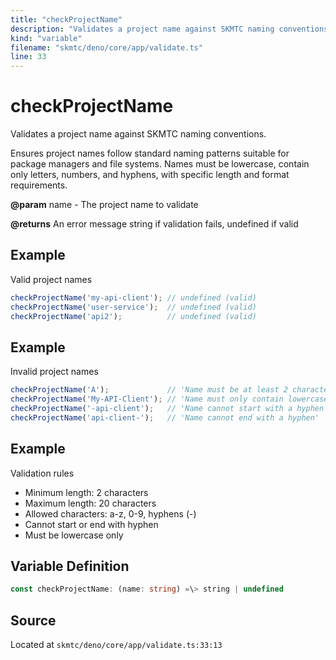 ```yaml
---
title: "checkProjectName"
description: "Validates a project name against SKMTC naming conventions."
kind: "variable"
filename: "skmtc/deno/core/app/validate.ts"
line: 33
---
```


# checkProjectName

Validates a project name against SKMTC naming conventions.

Ensures project names follow standard naming patterns suitable for package
managers and file systems. Names must be lowercase, contain only letters,
numbers, and hyphens, with specific length and format requirements.


**@param** name - The project name to validate

**@returns** An error message string if validation fails, undefined if valid


## Example

Valid project names
```typescript
checkProjectName('my-api-client'); // undefined (valid)
checkProjectName('user-service');  // undefined (valid)
checkProjectName('api2');          // undefined (valid)
```


## Example

Invalid project names
```typescript
checkProjectName('A');             // 'Name must be at least 2 characters long'
checkProjectName('My-API-Client'); // 'Name must only contain lowercase letters, numbers and hyphens'
checkProjectName('-api-client');   // 'Name cannot start with a hyphen'
checkProjectName('api-client-');   // 'Name cannot end with a hyphen'
```


## Example

Validation rules
- Minimum length: 2 characters
- Maximum length: 20 characters
- Allowed characters: a-z, 0-9, hyphens (-)
- Cannot start or end with hyphen
- Must be lowercase only

## Variable Definition

```typescript
const checkProjectName: (name: string) =\> string | undefined
```

## Source

Located at `skmtc/deno/core/app/validate.ts:33:13`
